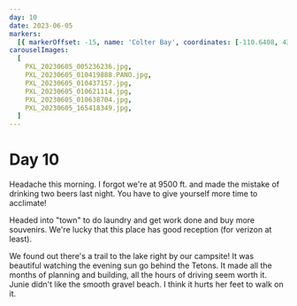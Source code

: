 ```yaml
---
day: 10
date: 2023-06-05
markers:
  [{ markerOffset: -15, name: 'Colter Bay', coordinates: [-110.6408, 43.9047] }]
carouselImages:
  [
    PXL_20230605_005236236.jpg,
    PXL_20230605_010419888.PANO.jpg,
    PXL_20230605_010437157.jpg,
    PXL_20230605_010621114.jpg,
    PXL_20230605_010638704.jpg,
    PXL_20230605_165418349.jpg,
  ]
---
```


# Day 10

Headache this morning. I forgot we're at 9500 ft. and made the mistake of drinking two beers last night. You have to give yourself more time to acclimate!

Headed into "town" to do laundry and get work done and buy more souvenirs. We're lucky that this place has good reception (for verizon at least).

We found out there's a trail to the lake right by our campsite! It was beautiful watching the evening sun go behind the Tetons. It made all the months of planning and building, all the hours of driving seem worth it. Junie didn't like the smooth gravel beach. I think it hurts her feet to walk on it.
